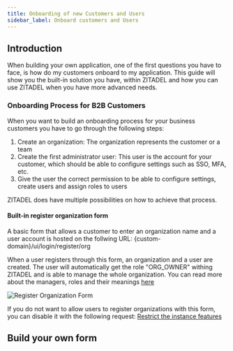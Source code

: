 ```yaml
---
title: Onboarding of new Customers and Users
sidebar_label: Onboard customers and Users
---
```



## Introduction

When building your own application, one of the first questions you have to face, is how do my customers onboard to my application.
This guide will show you the built-in solution you have, within ZITADEL and how you can use ZITADEL when you have more advanced needs.

### Onboarding Process for B2B Customers

When you want to build an onboarding process for your business customers you have to go through the following steps:
1. Create an organization: The organization represents the customer or a team
2. Create the first administrator user: This user is the account for your customer, which should be able to configure settings such as SSO, MFA, etc.
3. Give the user the correct permission to be able to configure settings, create users and assign roles to users

ZITADEL does have multiple possibilities on how to achieve that process.

#### Built-in register organization form

A basic form that allows a customer to enter an organization name and a user account is hosted on the follwing URL:
{custom-domain}/ui/login/register/org

When a user registers through this form, an organization and a user are created.
The user will automatically get the role "ORG_OWNER" withing ZITADEL and is able to manage the whole organization.
You can read more about the managers, roles and their meanings [here](/docs/guides/manage/console/managers)

<img src="/docs/img/guides/solution-scenarios/register-organization.png" alt="Register Organization Form"/>

If you do not want to allow users to register organizations with this form, you can disable it with the following request:
[Restrict the instance features](/docs/apis/resources/admin/admin-service-set-restrictions)

## Build your own form